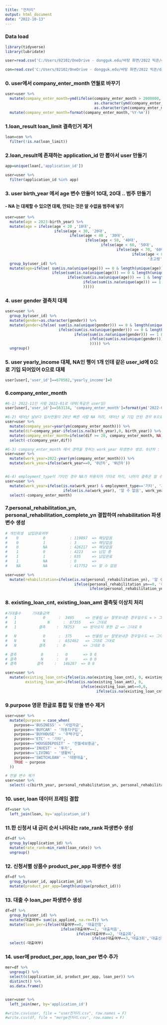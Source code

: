 ---
title: "전처리"
output: html_document
date: "2022-10-13"
---

### Data load
```{r}
library(tidyverse)
library(lubridate)

user=read.csv('C:/Users/82102/OneDrive - dongguk.edu/바탕 화면/2022 빅콘/data/user_spec.csv', header=T, fileEncoding = 'utf-8')

con=read.csv('C:/Users/82102/OneDrive - dongguk.edu/바탕 화면/2022 빅콘/data/loan_result.csv', header=T, fileEncoding = 'utf-8')
```

### 0. user에서 company_enter_month 연월로 바꾸기
```{r}

user=user %>% 
  mutate(company_enter_month=ymd(ifelse(company_enter_month > 2000000, 
                                        as.character(ymd(company_enter_month)), 
                                        as.character(ym(company_enter_month))))) %>% 
  mutate(company_enter_month=format(company_enter_month,'%Y-%m'))

```

### 1.loan_result loan_limit 결측인거  제거
```{r}

loan=con %>% 
  filter(!is.na(loan_limit))
```

### 2.loan_result에 존재하는 application_id 만 뽑아서 user 만들기

```{r}
app=unique(loan[,'application_id'])

user=user %>% 
  filter(application_id %in% app)
```


### 3. user birth_year 에서 age 변수 만들어 10대, 20대 .. 범주 만들기
#### - NA 는 대체할 수 있으면 대체, 안되는 것은 알 수없음 범주에 넣기
```{r}


user=user %>% 
  mutate(age = 2023-birth_year) %>% 
  mutate(age = ifelse(age < 20 ,'10대',
                      ifelse(age < 30, '20대',
                             ifelse(age < 40 , '30대',
                                    ifelse(age < 50, '40대',
                                           ifelse(age < 60, '50대',
                                                  ifelse(age < 70, '60대',
                                                         ifelse(age < 80, '70대',
                                                                '초고령')))))))) %>%
  group_by(user_id) %>%
  mutate(age=ifelse( sum(is.na(unique(age))) == 0 & length(unique(age)) == 1, age,
                     ifelse(sum(is.na(unique(age))) == 0 & length(unique(age)) >= 1 ,'비정상',
                            ifelse(sum(is.na(unique(age))) == 1 & length(unique(age)) == 1, '알 수 없음',
                                   ifelse(sum(is.na(unique(age))) == 1 & length(unique(age)) == 2, unique(age[!is.na(age)]), '비정상'
                                   )))))

```

### 4. user gender 결측치 대체
```{r}

user=user %>% 
  group_by(user_id) %>%
  mutate(gender=as.character(gender)) %>% 
  mutate(gender=ifelse( sum(is.na(unique(gender))) == 0 & length(unique(gender)) == 1, gender,
                        ifelse(sum(is.na(unique(gender))) == 0 & length(unique(gender)) >= 1 ,'비정상',
                               ifelse(sum(is.na(unique(gender))) == 1 & length(unique(gender)) == 1, '알 수 없음',
                                      ifelse(sum(is.na(unique(gender))) == 1 & length(unique(gender)) == 2, unique(gender[!is.na(gender)]), '비정상'
                                      ))))) %>% 
  ungroup()
```


### 5. user yearly_income 대체, NA인 행이 1개 인데 같은 user_id에 0으로 기입 되어있어 0으로 대체

```{r}
user[user[,'user_id']==670502,'yearly_income']=0
```

### 6.company_enter_month 
```{r}
#6-1) 2022-11인 사람 2022-01로 대체(똑같은 user임)
user[user[,'user_id']==563134, 'company_enter_month']=format(ym('2022-01'),'%Y-%m')

#6-2) 태어난 날보다 입사연월이 20년 빠른 사람 NA 처리, 태어난 날 기입 안된 경우 0으로 처리 후 계산
user=user %>%
  mutate(company_year=year(ym(company_enter_month))) %>% 
  mutate(dif=company_year-ifelse(is.na(birth_year),0, birth_year)) %>%
  mutate(company_enter_month=ifelse(dif >= 20, company_enter_month, NA)) %>% 
  select(-c(company_year,dif))

#6-3) company_enter_month 에서 경력을 뜻하는 work_year 파생변수 생성. 0년차 : 0 나머지 : 1
user=user %>% 
  mutate(work_year=2022-year(ym(company_enter_month))) %>% 
  mutate(work_year=ifelse(work_year==0, '0년차', 'N년차'))


#6-4) employment_type이 기타인 경우 NA가 허용되어 기타로 처리, 나머지 결측은 알 수 없음
user=user %>% 
  mutate(work_year=ifelse(is.na(work_year) & employment_type=='기타', '기타',
                          ifelse(is.na(work_year), '알 수 없음', work_year))) %>% 
  select(-company_enter_month)
```

### 7.personal_rehabilitation_yn, personal_rehabilitation_complete_yn 결합하여 rehabilitation 파생변수 생성

```{r}
# 개인회생  납입완료여부
#    0           0           : 119897  => 해당없음
#    0           1           : 3       => 해당없음
#    0           NA          : 426217  => 해당없음
#    1           0           : 4223    => 납입 중
#    1           1           : 635     => 납입완료
#    1           NA          : 0       => 
#    NA          NA          : 417752  => 알 수 없음

user=user %>% 
  mutate(rehabilitation=ifelse(is.na(personal_rehabilitation_yn), '알 수 없음',
                               ifelse(personal_rehabilitation_yn==0, '해당없음',
                                      ifelse(personal_rehabilitation_yn==1 & personal_rehabilitation_complete_yn==0, '납입중', '납입완료'))))
```


### 8. existing_loan_cnt, existing_loan_amt 결측및 이상치 처리

```{r}
#기대출수     기대출금액
#   1            0      :  3495     => 반올림 or 잘못보내준 경우일수도 = > 그대로 0
#   1	           N      :  87355    => 그대로
#   1          결측     :  78753    => 받아오지 못한 값 => 그대로 0

#   N            0      :  375      => 반올림 or 잘못보내준 경우일수도 => 그대로 0
#   N            N      :  652462   => 그대로 그대로
#   N          결측     :  0        => 그대로 0

# 결측           0      :   0       => 0 0
# 결측           N      :   0       => 0 0
# 결측         결측     :   146287  => 0 0

user=user %>% 
  mutate(existing_loan_cnt=ifelse(is.na(existing_loan_cnt), 0, existing_loan_cnt),
         existing_loan_amt=ifelse(is.na(existing_loan_amt), 0,
                                  ifelse(existing_loan_amt==0,0,
                                         ifelse(is.na(existing_loan_cnt), 0, existing_loan_amt))))
```


### 9.purpose 영문 한글로 통합 및 안쓸 변수 제거
```{r}
user=user %>% 
  mutate(purpose = case_when(
    purpose=='BUSINESS' ~ '사업자금',
    purpose=='BUYCAR' ~ '자동차구입',
    purpose=='BUYHOUSE' ~ '주택구입',
    purpose=='ETC' ~ '기타',
    purpose=='HOUSEDEPOSIT' ~ '전월세보증금',
    purpose=='INVEST' ~ '투자',
    purpose=='LIVING' ~ '생활비',
    purpose=='SWITCHLOAN' ~ '대환대출',
    TRUE ~ purpose
  ))

# 안쓸 변수 제거
user=user %>% 
  select(-c(birth_year, personal_rehabilitation_yn, personal_rehabilitation_complete_yn))
```

### 10. user, loan 데이터 프레임 결합
```{r}
df=user %>% 
  left_join(loan, by='application_id')
```


### 11.한 신청서 내 금리 순서 나타내는 rate_rank 파생변수 생성
```{r}

df=df %>% 
  group_by(application_id) %>% 
  mutate(rate_rank=min_rank(loan_rate)) %>% 
  ungroup()
```


### 12. 신청서별 상품수 product_per_app 파생변수 생성 
```{r}
df=df %>%
  group_by(user_id, application_id) %>% 
  mutate(product_per_app=length(unique(product_id)))
```

### 13. 대출 수 loan_per 파생변수 생성
```{r}
df=df %>% 
  group_by(user_id) %>% 
  mutate(대출여부= sum(is_applied, na.rm=T)) %>%
  mutate(loan_per=ifelse(대출여부==0, '대출안함',
                         ifelse(대출여부==1, '대출처음',
                                ifelse(대출여부==2, '대출2회',
                                       ifelse(대출여부==3,'대출3회','대출신청다수'))))) %>% 
  select(-대출여부)
```

### 14. user에 product_per_app, loan_per 변수 추가
```{r}
mer=df %>%
  ungroup() %>% 
  select(c(application_id, product_per_app, loan_per)) %>%
  distinct() %>% 
  as.data.frame()


user=user %>% 
  left_join(mer, by='application_id')
```



```{r}
#write.csv(user, file = "user전처리.csv", row.names = F)
#write.csv(df, file = "merge전처리.csv", row.names = F)
```





